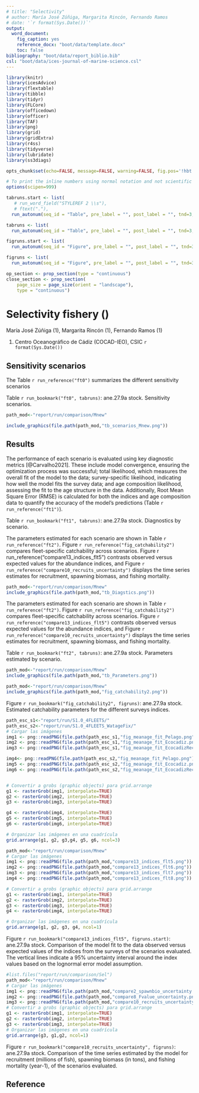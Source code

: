 ```yaml
---
# title: "Selectivity"
# author: María José Zúñiga, Margarita Rincón, Fernando Ramos 
# date: '`r format(Sys.Date())`'
output:
  word_document:
    fig_caption: yes
    reference_docx: "boot/data/template.docx"
    toc: false
bibliography: "boot/data/report_biblio.bib"
csl: "boot/data/ices-journal-of-marine-science.csl"
---
```



```r
library(knitr)
library(icesAdvice)
library(flextable)
library(tibble)
library(tidyr)
library(FLCore)
library(officedown)
library(officer)
library(TAF)
library(png)
library(grid)
library(gridExtra)
library(r4ss)
library(tidyverse)
library(lubridate)
library(ss3diags)
```


```r
opts_chunk$set(echo=FALSE, message=FALSE, warning=FALSE, fig.pos='!hbt',fig.align = 'center' )

# To print the inline numbers using normal notation and not scientific notation.
options(scipen=999)

```


```r
tabruns.start <- list(
   # run_word_field("STYLEREF 2 \\s"),
   # ftext("."),
  run_autonum(seq_id = "Table", pre_label = "", post_label = "", tnd=3, tns=".", start=1))

tabruns <- list(
  run_autonum(seq_id = "Table", pre_label = "", post_label = "", tnd=3, tns="."))

figruns.start <- list(
  run_autonum(seq_id = "Figure", pre_label = "", post_label = "", tnd=3, tns=".", start=1))

figruns <- list(
  run_autonum(seq_id = "Figure", pre_label = "", post_label = "", tnd=3, tns="."))

```

```r
op_section <- prop_section(type = "continuous")
close_section <- prop_section(
    page_size = page_size(orient = "landscape"), 
    type = "continuous")

```

# Selectivity fishery ()

María José Zúñiga (1), Margarita Rincón (1), Fernando Ramos (1) 
 
1. Centro Oceanográfico de Cádiz (COCAD-IEO), CSIC
 `r format(Sys.Date())`
 


## Sensitivity scenarios

The Table `r run_reference("ft0")` summarizes the different sensitivity scenarios 


Table `r run_bookmark("ft0", tabruns)`:  ane.27.9a stock. Sensitivity scenarios.

```r

path_mod<-"report/run/comparison/Mnew"
```


```r
include_graphics(file.path(path_mod,"tb_scenarios_Mnew.png"))
```

## Results

The performance of each scenario is evaluated using key diagnostic metrics [@Carvalho2021]. These include model convergence, ensuring the optimization process was successful; total likelihood, which measures the overall fit of the model to the data; survey-specific likelihood, indicating how well the model fits the survey data; and age composition likelihood, assessing the fit to the age structure in the data. Additionally, Root Mean Square Error (RMSE) is calculated for both the indices and age composition data to quantify the accuracy of the model’s predictions (Table `r run_reference("ft1")`).

Table `r run_bookmark("ft1", tabruns)`:  ane.27.9a stock. Diagnostics by scenario.

The parameters estimated for each scenario are shown in Table `r run_reference("ft2")`. Figure `r run_reference("fig_catchability2")` compares fleet-specific catchability across scenarios. Figure r run_reference("compare13_indices_flt5") contrasts observed versus expected values for the abundance indices, and Figure `r run_reference("compare10_recruits_uncertainty")` displays the time series estimates for recruitment, spawning biomass, and fishing mortality.


```r
path_mod<-"report/run/comparison/Mnew"
include_graphics(file.path(path_mod,"tb_Diagstics.png"))
```

The parameters estimated for each scenario are shown in Table `r run_reference("ft2")`. Figure `r run_reference("fig_catchability2")` compares fleet-specific catchability across scenarios. Figure `r run_reference("compare13_indices_flt5")` contrasts observed versus expected values for the abundance indices, and Figure `r run_reference("compare10_recruits_uncertainty")` displays the time series estimates for recruitment, spawning biomass, and fishing mortality.

Table `r run_bookmark("ft2", tabruns)`:  ane.27.9a stock. Parameters estimated by scenario.

```r
path_mod<-"report/run/comparison/Mnew"
include_graphics(file.path(path_mod,"tb_Parameters.png"))
```



```r
path_mod<-"report/run/comparison/Mnew"
include_graphics(file.path(path_mod,"fig_catchability2.png"))
```

Figure `r run_bookmark("fig_catchability2", figruns)`: ane.27.9a stock. Estimated catchability parameters for the different surveys indices.



```r
path_esc_s1<-"report/run/S1.0_4FLEETS/" 
path_esc_s2<-"report/run/S1.0_4FLEETS_WatageFix/" 
# Cargar las imágenes
img1 <- png::readPNG(file.path(path_esc_s1,"fig_meanage_fit_Pelago.png"))
img2 <- png::readPNG(file.path(path_esc_s1,"fig_meanage_fit_Ecocadiz.png"))
img3 <- png::readPNG(file.path(path_esc_s1,"fig_meanage_fit_EcocadizRecl.png"))

img4<- png::readPNG(file.path(path_esc_s2,"fig_meanage_fit_Pelago.png"))
img5 <- png::readPNG(file.path(path_esc_s2,"fig_meanage_fit_Ecocadiz.png"))
img6 <- png::readPNG(file.path(path_esc_s2,"fig_meanage_fit_EcocadizRecl.png"))


# Convertir a grobs (graphic objects) para grid.arrange
g1 <- rasterGrob(img1, interpolate=TRUE)
g2 <- rasterGrob(img2, interpolate=TRUE)
g3 <- rasterGrob(img3, interpolate=TRUE)

g4 <- rasterGrob(img4, interpolate=TRUE)
g5 <- rasterGrob(img5, interpolate=TRUE)
g6 <- rasterGrob(img6, interpolate=TRUE)

# Organizar las imágenes en una cuadrícula
grid.arrange(g1, g2, g3,g4, g5, g6, ncol=3)

```


```r

path_mod<-"report/run/comparison/Mnew"
# Cargar las imágenes
img1 <- png::readPNG(file.path(path_mod,"compare13_indices_flt5.png"))
img2 <- png::readPNG(file.path(path_mod,"compare13_indices_flt6.png"))
img3 <- png::readPNG(file.path(path_mod,"compare13_indices_flt7.png"))
img4 <- png::readPNG(file.path(path_mod,"compare13_indices_flt8.png"))

# Convertir a grobs (graphic objects) para grid.arrange
g1 <- rasterGrob(img1, interpolate=TRUE)
g2 <- rasterGrob(img2, interpolate=TRUE)
g3 <- rasterGrob(img3, interpolate=TRUE)
g4 <- rasterGrob(img4, interpolate=TRUE)

# Organizar las imágenes en una cuadrícula
grid.arrange(g1, g2, g3, g4, ncol=1)
```

Figure `r run_bookmark("compare13_indices_flt5", figruns.start)`: ane.27.9a stock. Comparison of the model fit to the data observed versus expected values  of the indices from the  surveys of the  scenarios evaluated. The vertical  lines indicate a 95% uncertainty interval around the index values based on the lognormal error model assumption. 


```r
#list.files("report/run/comparison/Sel")
path_mod<-"report/run/comparison/Mnew"
# Cargar las imágenes
img1 <- png::readPNG(file.path(path_mod,"compare2_spawnbio_uncertainty.png"))
img2 <- png::readPNG(file.path(path_mod,"compare8_Fvalue_uncertainty.png"))
img3 <- png::readPNG(file.path(path_mod,"compare10_recruits_uncertainty.png"))
# Convertir a grobs (graphic objects) para grid.arrange
g1 <- rasterGrob(img1, interpolate=TRUE)
g2 <- rasterGrob(img2, interpolate=TRUE)
g3 <- rasterGrob(img3, interpolate=TRUE)
# Organizar las imágenes en una cuadrícula
grid.arrange(g3, g1,g2, ncol=1)

```

Figure `r run_bookmark("compare10_recruits_uncertainty", figruns)`: ane.27.9a stock. Comparison of the time series estimated by the model for  recruitment (millions of fish), spawning biomass (in tons), and fishing mortality (year-1), of the  scenarios evaluated.




## Reference
